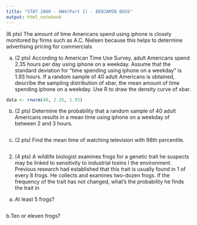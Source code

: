 ---
title: "STAT 2060 - HW4(Part 1) - BENJAMIN BUSS"
output: html_notebook
---

(6 pts) The amount of time Americans spend using iphone is closely monitored by firms such as A.C. Nielsen because this helps to determine advertising pricing for commercials

a. (2 pts) According to American Time Use Survey, adult Americans spend 2.35 hours per day using iphone on a weekday. Assume that the standard deviation for “time spending using iphone on a weekday” is 1.93 hours. If a random sample of 40 adult Americans is obtained, describe the sampling distribution of  xbar, the mean amount of time spending iphone on a weekday. Use R to draw the density curve of xbar.
```{r}
data <- rnorm(40, 2.35, 1.93)

```


b. (2 pts) Determine the probability that a random sample of 40 adult Americans results in a mean time using iphone on a weekday of between 2 and 3 hours.
```{r}

```

c. (2 pts) Find the mean time of watching television with 98th percentile.
```{r}

```

2. (4 pts) A wildlife biologist examines frogs for a genetic trait he suspects may be linked to sensitivity to industrial toxins I the environment. Previous research had established that this trait is usually found in 1 of every 8 frogs. He collects and examines two-dozen frogs. If the frequency of the trait has not changed, what’s the probability he finds the trait in

a. At least 5 frogs?
```{r}

```

b.Ten or eleven frogs?
```{r}

```

